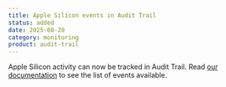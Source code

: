 ```yaml
---
title: Apple Silicon events in Audit Trail
status: added
date: 2025-08-20
category: monitoring
product: audit-trail
---
```


Apple Silicon activity can now be tracked in Audit Trail. 
Read [our documentation](https://www.scaleway.com/en/docs/audit-trail/reference-content/adt-supported-endpoints/) to see the list of events available.

